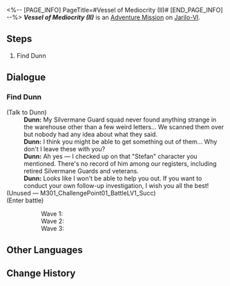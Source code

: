<%-- [PAGE_INFO]
PageTitle=#Vessel of Mediocrity (II)#
[END_PAGE_INFO] --%>
{{Stub|Dialogue.}}
{{Mission Infobox
|id            = 2011104
|title         = 
|image         = <!--Mission Vessel of Mediocrity (II).png-->
|type          = Adventure
|event_name    = 
|chapter       = 
|requirements  = Complete [[Adventure Mission]] ''[[Vessel of Mediocrity (II)]]'' and wait for the next Daily [[Reset]]
|summary       = <!--official mission summary from Fate's Atlas-->
|characters    = Dunn; Trailblazer
|startLocation = [[Jarilo-VI]] - [[Silvermane Guard Restricted Zone]]
|world         = Jarilo-VI
|area          = Silvermane Guard Restricted Zone
|prev          = 
|next          = 
|rewards       = Cyrille (Readable)*1 { text = Cyrille: An Old Letter }
}}
'''''Vessel of Mediocrity (II)''''' is an [[Adventure Mission]] on [[Jarilo-VI]].

==Steps==
# Find Dunn

<!--
==Gameplay Notes==

--><!--
==Trial Character==

-->
==Dialogue==
{{Stub Dialogue}}
{{Dialogue End}}

===Find Dunn{{subst:void|<!--201110402-->}}===
{{Mission Description|type=adventure|location=Silvermane Guard Restricted Zone|update|Dunn pings you a message, claiming to have found something interesting back where you solved the box puzzles.<br />Go to the Silvermane Guard Restricted Zone and chat with him. See if Dunn's clues can help you understand Cyrille a little better.}}
{{Dialogue Start}}

;(Talk to Dunn)
:'''Dunn:''' My Silvermane Guard squad never found anything strange in the warehouse other than a few weird letters... We scanned them over but nobody had any idea about what they said.
:'''Dunn:''' I think you might be able to get something out of them... Why don't I leave these with you?
:'''Dunn:''' Ah yes &mdash; I checked up on that "Stefan" character you mentioned. There's no record of him among our registers, including retired Silvermane Guards and veterans.
:'''Dunn:''' Looks like I won't be able to help you out. If you want to conduct your own follow-up investigation, I wish you all the best!
;(Unused &mdash; M301_ChallengePoint01_BattleLV1_Succ)
;(Enter battle)
:::Wave 1: {{Enemy List|Silvermane Soldier*2; Silvermane Gunner*1}}
:::Wave 2: {{Enemy List|Silvermane Soldier*1; Silvermane Gunner*2}}
:::Wave 3: {{Enemy List|Silvermane Soldier*1; Silvermane Lieutenant*1; Silvermane Gunner*1}}
{{Dialogue End}}

==Other Languages==
{{Other Languages
|en   = Vessel of Mediocrity (II)
|zhs  = 庸人的容器•其二
|zht  = 庸人的容器•其二
|ja   = 凡人の容器・その2
|ko   = 어리석은 자의 용기(容器)•2
|es   = Recipiente de la mediocridad&nbsp;II
|fr   = Réceptacle de médiocrité (II)
|ru   = Сосуд заурядности II
|th   = ภาชนะแห่งสามัญ 2
|vi   = Rương Của Kẻ Tầm Thường-2
|de   = Behältnis des Mittelmaßes (Teil 2)
|id   = Wadah Orang Biasa (Bagian II)
|pt   = Recipiente da Mediocridade (II)
}}

==Change History==
{{Change History|1.0}}
